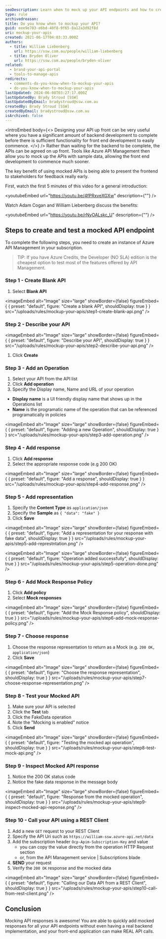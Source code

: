```yaml
---
seoDescription: Learn when to mock up your API endpoints and how to create a mocked API endpoint using Azure API Management.
type: rule
archivedreason:
title: Do you know when to mockup your API?
guid: eee9e703-e6bd-40f8-9f65-8a12a3d92f8d
uri: mockup-your-apis
created: 2021-06-17T04:03:33.000Z
authors:
  - title: William Liebenberg
    url: https://ssw.com.au/people/william-liebenberg
  - title: Bryden Oliver
    url: https://ssw.com.au/people/bryden-oliver
related:
  - brand-your-api-portal
  - tools-to-manage-apis
redirects:
  - comments-do-you-know-when-to-mockup-your-apis
  - do-you-know-when-to-mockup-your-apis
lastUpdated: 2024-06-08T03:27:17.000Z
lastUpdatedBy: Brady Stroud [SSW]
lastUpdatedByEmail: bradystroud@ssw.com.au
createdBy: Brady Stroud [SSW]
createdByEmail: bradystroud@ssw.com.au
isArchived: false
---
```


<introEmbed
  body={<>
Designing your API up front can be very useful where you have a significant amount of backend development to complete before there is sufficient functionality for front end development to easily commence.
  </>}
/>
Rather than waiting for the backend to be complete, the APIs can be agreed on up front. Tools like Azure API Management then allow you to mock up the APIs with sample data, allowing the front end development to commence much sooner.

The key benefit of using mocked APIs is being able to present the frontend to stakeholders for feedback really early.

First, watch the first 5 minutes of this video for a general introduction:

<youtubeEmbed url="https://youtu.be/4fPRxveXGXw" description={""} />

Watch Adam Cogan and William Liebenberg discuss the benefits:

<youtubeEmbed url="https://youtu.be/rNyOALskc_U" description={""} />

## Steps to create and test a mocked API endpoint

To complete the following steps, you need to create an instance of Azure API Management in your subscription.

> TIP: If you have Azure Credits, the Developer (NO SLA) edition is the cheapest option to test most of the features offered by API Management.

### Step 1 - Create Blank API

1. Select **Blank API**


<imageEmbed
  alt="Image"
  size="large"
  showBorder={false}
  figureEmbed={ {
    preset: "default",
    figure: "Create a blank API",
    shouldDisplay: true
  } }
  src="/uploads/rules/mockup-your-apis/step1-create-blank-api.png"
/>

### Step 2 - Describe your API


<imageEmbed
  alt="Image"
  size="large"
  showBorder={false}
  figureEmbed={ {
    preset: "default",
    figure: "Describe your API",
    shouldDisplay: true
  } }
  src="/uploads/rules/mockup-your-apis/step2-describe-your-api.png"
/>

1. Click **Create**

### Step 3 - Add an Operation

1. Select your API from the API list
2. Click **Add operation**
3. Specify the Display name, Name and URL of your operation

- **Display name** is a UI friendly display name that shows up in the Operations list
- **Name** is the programatic name of the operation that can be referenced programatically in policies


<imageEmbed
  alt="Image"
  size="large"
  showBorder={false}
  figureEmbed={ {
    preset: "default",
    figure: "Adding a new Operation",
    shouldDisplay: true
  } }
  src="/uploads/rules/mockup-your-apis/step3-add-operation.png"
/>

### Step 4 - Add response

1. Click **Add response**
2. Select the appropriate response code (e.g 200 OK)


<imageEmbed
  alt="Image"
  size="large"
  showBorder={false}
  figureEmbed={ {
    preset: "default",
    figure: "Add a response",
    shouldDisplay: true
  } }
  src="/uploads/rules/mockup-your-apis/step4-add-response.png"
/>

### Step 5 - Add representation

1. Specify the **Content Type** as `application/json`
2. Specify the **Sample** as `{ "data": "fake" }`
3. Click **Save**


<imageEmbed
  alt="Image"
  size="large"
  showBorder={false}
  figureEmbed={ {
    preset: "default",
    figure: "Add a representation for your response with fake data",
    shouldDisplay: true
  } }
  src="/uploads/rules/mockup-your-apis/step5-add-represtntation.png"
/>


<imageEmbed
  alt="Image"
  size="large"
  showBorder={false}
  figureEmbed={ {
    preset: "default",
    figure: "Operation added successfully",
    shouldDisplay: true
  } }
  src="/uploads/rules/mockup-your-apis/step5-operation-done.png"
/>

### Step 6 - Add Mock Response Policy

1. Click **Add policy**
2. Select **Mock responses**


<imageEmbed
  alt="Image"
  size="large"
  showBorder={false}
  figureEmbed={ {
    preset: "default",
    figure: "Add the Mock Response policy",
    shouldDisplay: true
  } }
  src="/uploads/rules/mockup-your-apis/step6-add-mock-response-policy.png"
/>

### Step 7 - Choose response

1. Choose the response representation to return as a Mock (e.g. `200 OK, application/json`)
2. Click **Save**


<imageEmbed
  alt="Image"
  size="large"
  showBorder={false}
  figureEmbed={ {
    preset: "default",
    figure: "Choose the response representation",
    shouldDisplay: true
  } }
  src="/uploads/rules/mockup-your-apis/step7-choose-response-representation.png"
/>

### Step 8 - Test your Mocked API

1. Make sure your API is selected
2. Click the **Test** tab
3. Click the FakeData operation
4. Note the "Mocking is enabled" notice
5. Click **Send**


<imageEmbed
  alt="Image"
  size="large"
  showBorder={false}
  figureEmbed={ {
    preset: "default",
    figure: "Testing the mocked api operation",
    shouldDisplay: true
  } }
  src="/uploads/rules/mockup-your-apis/step8-test-mock-api.png"
/>

### Step 9 - Inspect Mocked API response

1. Notice the 200 OK status code
2. Notice the fake data response in the message body


<imageEmbed
  alt="Image"
  size="large"
  showBorder={false}
  figureEmbed={ {
    preset: "default",
    figure: "Response from the mocked operation",
    shouldDisplay: true
  } }
  src="/uploads/rules/mockup-your-apis/step9-inspect-mocked-api-reponse.png"
/>

### Step 10 - Call your API using a REST Client

1. Add a new `GET` request to your REST Client
2. Specify the API Uri such as `https://william-ssw.azure-api.net/data`
3. Add the subscription header `Ocp-Apim-Subscription-Key` and value
   - you can copy the value directly from the operation HTTP Request section
   - or, from the API Management service | Subscriptions blade
4. **SEND** your request
5. Verify the `200 OK` response and the mocked data


<imageEmbed
  alt="Image"
  size="large"
  showBorder={false}
  figureEmbed={ {
    preset: "default",
    figure: "Calling our Data API from a REST Client",
    shouldDisplay: true
  } }
  src="/uploads/rules/mockup-your-apis/step10-call-from-rest-client.png"
/>

## Conclusion

Mocking API responses is awesome! You are able to quickly add mocked responses for all your API endpoints without even having a real backend implementation, and your front-end application can make REAL API calls.
